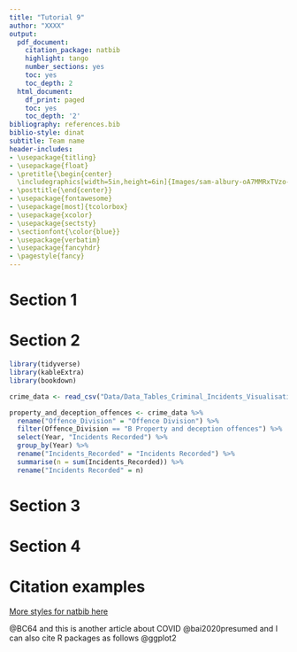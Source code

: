 ```yaml
---
title: "Tutorial 9"
author: "XXXX"
output:
  pdf_document:
    citation_package: natbib
    highlight: tango
    number_sections: yes
    toc: yes
    toc_depth: 2
  html_document:
    df_print: paged
    toc: yes
    toc_depth: '2'
bibliography: references.bib 
biblio-style: dinat
subtitle: Team name
header-includes:
- \usepackage{titling}
- \usepackage{float}
- \pretitle{\begin{center} 
  \includegraphics[width=5in,height=6in]{Images/sam-albury-oA7MMRxTVzo-unsplash.jpg}\LARGE\\}
- \posttitle{\end{center}}
- \usepackage{fontawesome}
- \usepackage[most]{tcolorbox}
- \usepackage{xcolor}
- \usepackage{sectsty}
- \sectionfont{\color{blue}}
- \usepackage{verbatim}
- \usepackage{fancyhdr}
- \pagestyle{fancy}
---
```


\clearpage

# Section 1



\clearpage

# Section 2

```r
library(tidyverse)
library(kableExtra)
library(bookdown)
```

```r
crime_data <- read_csv("Data/Data_Tables_Criminal_Incidents_Visualisation_Year_Ending_December_2019.csv")
```

```r
property_and_deception_offences <- crime_data %>%
  rename("Offence_Division" = "Offence Division") %>%
  filter(Offence_Division == "B Property and deception offences") %>%
  select(Year, "Incidents Recorded") %>%
  group_by(Year) %>%
  rename("Incidents_Recorded" = "Incidents Recorded") %>%
  summarise(n = sum(Incidents_Recorded)) %>%
  rename("Incidents Recorded" = n)
```


\clearpage

# Section 3


\clearpage

# Section 4


\clearpage

# Citation examples

[More styles for natbib here](https://www.overleaf.com/learn/latex/Natbib_bibliography_styles)


 @BC64 and this is another article about COVID @bai2020presumed and I can also cite R packages as follows @ggplot2
